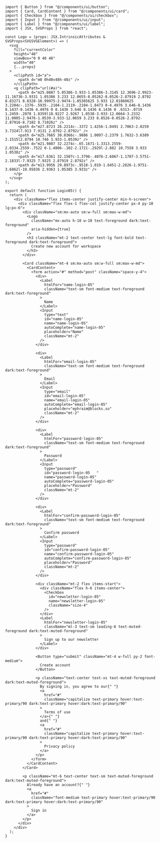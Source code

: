 ````tsx
import { Button } from "@/components/ui/button";
import { Card, CardContent } from "@/components/ui/card";
import { Checkbox } from "@/components/ui/checkbox";
import { Input } from "@/components/ui/input";
import { Label } from "@/components/ui/label";
import { JSX, SVGProps } from "react";

const Logo = (props: JSX.IntrinsicAttributes & SVGProps<SVGSVGElement>) => (
  <svg
    fill="currentColor"
    height="48"
    viewBox="0 0 40 48"
    width="40"
    {...props}
  >
    <clipPath id="a">
      <path d="m0 0h40v48h-40z" />
    </clipPath>
    <g clipPath="url(#a)">
      <path d="m25.0887 5.05386-3.933-1.05386-3.3145 12.3696-2.9923-11.16736-3.9331 1.05386 3.233 12.0655-8.05262-8.0526-2.87919 2.8792 8.83271 8.8328-10.99975-2.9474-1.05385625 3.933 12.01860625 3.2204c-.1376-.5935-.2104-1.2119-.2104-1.8473 0-4.4976 3.646-8.1436 8.1437-8.1436 4.4976 0 8.1436 3.646 8.1436 8.1436 0 .6313-.0719 1.2459-.2078 1.8359l10.9227 2.9267 1.0538-3.933-12.0664-3.2332 11.0005-2.9476-1.0539-3.933-12.0659 3.233 8.0526-8.0526-2.8792-2.87916-8.7102 8.71026z" />
      <path d="m27.8723 26.2214c-.3372 1.4256-1.0491 2.7063-2.0259 3.7324l7.913 7.9131 2.8792-2.8792z" />
      <path d="m25.7665 30.0366c-.9886 1.0097-2.2379 1.7632-3.6389 2.1515l2.8794 10.746 3.933-1.0539z" />
      <path d="m21.9807 32.2274c-.65.1671-1.3313.2559-2.0334.2559-.7522 0-1.4806-.102-2.1721-.2929l-2.882 10.7558 3.933 1.0538z" />
      <path d="m17.6361 32.1507c-1.3796-.4076-2.6067-1.1707-3.5751-2.1833l-7.9325 7.9325 2.87919 2.8792z" />
      <path d="m13.9956 29.8973c-.9518-1.019-1.6451-2.2826-1.9751-3.6862l-10.95836 2.9363 1.05385 3.933z" />
    </g>
  </svg>
);

export default function Login05() {
  return (
    <div className="flex items-center justify-center min-h-screen">
      <div className="flex flex-1 flex-col justify-center px-4 py-10 lg:px-6">
        <div className="sm:mx-auto sm:w-full sm:max-w-md">
          <Logo
            className="mx-auto h-10 w-10 text-foreground dark:text-foreground"
            aria-hidden={true}
          />
          <h3 className="mt-2 text-center text-lg font-bold text-foreground dark:text-foreground">
            Create new account for workspace
          </h3>
        </div>

        <Card className="mt-4 sm:mx-auto sm:w-full sm:max-w-md">
          <CardContent>
            <form action="#" method="post" className="space-y-4">
              <div>
                <Label
                  htmlFor="name-login-05"
                  className="text-sm font-medium text-foreground dark:text-foreground"
                >
                  Name
                </Label>
                <Input
                  type="text"
                  id="name-login-05"
                  name="name-login-05"
                  autoComplete="name-login-05"
                  placeholder="Name"
                  className="mt-2"
                />
              </div>

              <div>
                <Label
                  htmlFor="email-login-05"
                  className="text-sm font-medium text-foreground dark:text-foreground"
                >
                  Email
                </Label>
                <Input
                  type="email"
                  id="email-login-05"
                  name="email-login-05"
                  autoComplete="email-login-05"
                  placeholder="ephraim@blocks.so"
                  className="mt-2"
                />
              </div>

              <div>
                <Label
                  htmlFor="password-login-05"
                  className="text-sm font-medium text-foreground dark:text-foreground"
                >
                  Password
                </Label>
                <Input
                  type="password"
                  id="password-login-05   "
                  name="password-login-05"
                  autoComplete="password-login-05"
                  placeholder="Password"
                  className="mt-2"
                />
              </div>

              <div>
                <Label
                  htmlFor="confirm-password-login-05"
                  className="text-sm font-medium text-foreground dark:text-foreground"
                >
                  Confirm password
                </Label>
                <Input
                  type="password"
                  id="confirm-password-login-05"
                  name="confirm-password-login-05"
                  autoComplete="confirm-password-login-05"
                  placeholder="Password"
                  className="mt-2"
                />
              </div>

              <div className="mt-2 flex items-start">
                <div className="flex h-6 items-center">
                  <Checkbox
                    id="newsletter-login-05"
                    name="newsletter-login-05"
                    className="size-4"
                  />
                </div>
                <Label
                  htmlFor="newsletter-login-05"
                  className="ml-3 text-sm leading-6 text-muted-foreground dark:text-muted-foreground"
                >
                  Sign up to our newsletter
                </Label>
              </div>

              <Button type="submit" className="mt-4 w-full py-2 font-medium">
                Create account
              </Button>

              <p className="text-center text-xs text-muted-foreground dark:text-muted-foreground">
                By signing in, you agree to our{" "}
                <a
                  href="#"
                  className="capitalize text-primary hover:text-primary/90 dark:text-primary hover:dark:text-primary/90"
                >
                  Terms of use
                </a>{" "}
                and{" "}
                <a
                  href="#"
                  className="capitalize text-primary hover:text-primary/90 dark:text-primary hover:dark:text-primary/90"
                >
                  Privacy policy
                </a>
              </p>
            </form>
          </CardContent>
        </Card>

        <p className="mt-6 text-center text-sm text-muted-foreground dark:text-muted-foreground">
          Already have an account?{" "}
          <a
            href="#"
            className="font-medium text-primary hover:text-primary/90 dark:text-primary hover:dark:text-primary/90"
          >
            Sign in
          </a>
        </p>
      </div>
    </div>
  );
}
````